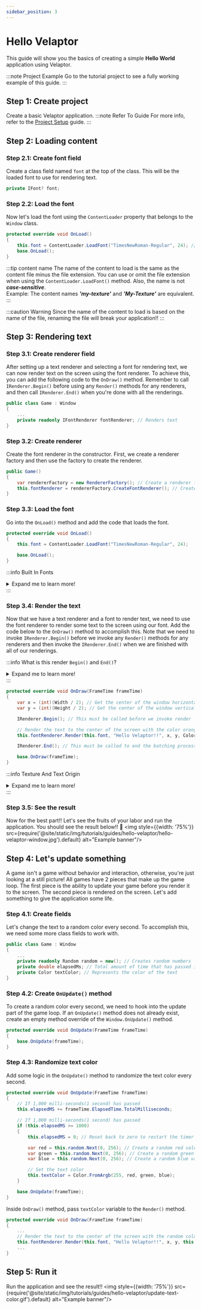 ```yaml
---
sidebar_position: 3
---
```



# Hello Velaptor

This guide will show you the basics of creating a simple **Hello World** application using Velaptor.

:::note Project Example
Go to the <TutorialLink projectName="HelloVelaptor"/> tutorial project to see a fully working example of this guide.
:::


## <span class="color-step">Step 1: Create project</span>

Create a basic Velaptor application.
:::note Refer To Guide
For more info, refer to the [Project Setup](./project-setup) guide.
:::


## <span class="color-step">Step 2: Loading content</span>

### <span class="color-sub-step">Step 2.1: Create font field</span>

Create a class field named `font` at the top of the class. This will be the loaded font to use for rendering text.

```csharp
private IFont? font;
```

### <span class="color-sub-step">Step 2.2: Load the font</span>

Now let's load the font using the `ContentLoader` property that belongs to the `Window` class.

```csharp
protected override void OnLoad()
{
    this.font = ContentLoader.LoadFont("TimesNewRoman-Regular", 24); // Loads the font into the class field
    base.OnLoad();
}
```
:::tip content name
The name of the content to load is the same as the content file minus the file extension. You can use or
omit the file extension when using the `ContentLoader.LoadFont()` method. Also, the name is not _**case-sensitive**_.  
Example: The content names _**'my-texture'**_ and _**'My-Texture'**_ are equivalent.
:::

:::caution Warning
Since the name of the content to load is based on the name of the file, renaming the file will break your application!!
:::


## <span class="color-step">Step 3: Rendering text</span>

### <span class="color-sub-step">Step 3.1: Create renderer field</span>

After setting up a text renderer and selecting a font for rendering text, we can now render text on the screen using the
font renderer. To achieve this, you can add the following code to the `OnDraw()` method. Remember to call `IRenderer.Begin()`
before using any `Render()` methods for any renderers, and then call `IRenderer.End()` when you're done with all the renderings.

```csharp
public class Game : Window
{
    ...
    private readonly IFontRenderer fontRenderer; // Renders text
}
```

### <span class="color-sub-step">Step 3.2: Create renderer</span>

Create the font renderer in the constructor. First, we create a renderer factory and then use the factory to create the renderer.

```csharp
public Game()
{
    var rendererFactory = new RendererFactory(); // Create a renderer factory
    this.fontRenderer = rendererFactory.CreateFontRenderer(); // Create a font renderer
}
```

### <span class="color-sub-step">Step 3.3: Load the font</span>

Go into the `OnLoad()` method and add the code that loads the font.

```csharp
protected override void OnLoad()
{
    this.font = ContentLoader.LoadFont("TimesNewRoman-Regular", 24);

    base.OnLoad();
}
```
:::info Built In Fonts
<details><summary>Expand me to learn more!</summary>

Currently, four fonts come _**built-into**_ Velaptor and are _**Times New Roman**_.
The 4 different font types are:
- TimesNewRoman-Regular
- TimesNewRoman-Bold
- TimesNewRoman-Italic
- TimesNewRoman-BoldItalic

Refer to the [Fonts](./coming-soon/fonts.mdx) guide for more details.
</details>
:::

### <span class="color-sub-step">Step 3.4: Render the text</span>

Now that we have a text renderer and a font to render text, we need to use the font renderer to render
some text to the screen using our font. Add the code below to the `OnDraw()` method to accomplish
this. Note that we need to invoke `IRenderer.Begin()` before we invoke any `Render()` methods for
any renderers and then invoke the `IRenderer.End()` when we are finished with all of our renderings.

:::info What is this render `Begin()` and `End()`?
<details><summary>Expand me to learn more!</summary>

These have to do with batching. When we call `Begin()`, we are telling Velaptor that we are ready to start _**'batching'**_
all of our textures together. When we call any `Render()` method for any renderer type, we are adding textures to the
_**'batch'**_. Once we invoke the `End()` method, it tells Velaptor that we are done batching all of our textures and it renders them. 

Just remember the steps:
1. Invoke `IRenderer.Begin()` method
2. Invoke all `Render()` methods for the current frame
3. Invoke the `IRenderer.End()` method

That's it!!
</details>
:::

```csharp
protected override void OnDraw(FrameTime frameTime)
{
    var x = (int)(Width / 2); // Get the center of the window horizontally
    var y = (int)(Height / 2); // Get the center of the window vertically

    IRenderer.Begin(); // This must be called before we invoke render

    // Render the text to the center of the screen with the color orange
    this.fontRenderer.Render(this.font, "Hello Velaptor!!", x, y, Color.Orange);

    IRenderer.End(); // This must be called to end the batching process and render to the screen

    base.OnDraw(frameTime);
}
```

:::info Texture And Text Origin
<details><summary>Expand me to learn more!</summary>

Some game engines and frameworks use the top left corner of an object when rendering at a particular position.
Velaptor does not work like that. When rendering text, the position of the text is relative to the center of
the entire text or texture content.

What this means is if you render the text at position _**(0,0)**_, you would only be able to see the bottom right quadrant of the text because
the other 3 quadrants would be rendered off-screen!!  Make sure to take this into account when it comes to text and object render positioning.
<img style={{width: '75%'}} src={require('@site/static/img/tutorials/guides/hello-velaptor/text-origin.png').default} alt="Example banner"/>
</details>
:::

### <span class="color-sub-step">Step 3.5: See the result</span>

Now for the best part!! Let's see the fruits of your labor and run the application.
You should see the result below!! 🥳
<img style={{width: '75%'}} src={require('@site/static/img/tutorials/guides/hello-velaptor/hello-velaptor-window.jpg').default} alt="Example banner"/>


## <span class="color-step">Step 4: Let's update something</span>

A game isn't a game without behavior and interaction, otherwise, you're just looking at a still picture!
All games have 2 pieces that make up the game loop. The first piece is the ability to update your game before you render it to the screen.
The second piece is rendered on the screen. Let's add something to give the application some life.

### <span class="color-sub-step">Step 4.1: Create fields</span>

Let's change the text to a random color every second. To accomplish this, we need some more class fields to work with.

```csharp
public class Game : Window
{
	...
    private readonly Random random = new(); // Creates random numbers
    private double elapsedMs; // Total amount of time that has passed in milliseconds
	private Color textColor; // Represents the color of the text
}
```

### <span class="color-sub-step">Step 4.2: Create `OnUpdate()` method</span>

To create a random color every second, we need to hook into the update part of the game loop. If an
`OnUpdate()` method does not already exist, create an empty method override of the `Window.OnUpdate()` method.

```csharp
protected override void OnUpdate(FrameTime frameTime)
{
    base.OnUpdate(frameTime);
}
```

### <span class="color-sub-step">Step 4.3: Randomize text color</span>

Add some logic in the `OnUpdate()` method to randomize the text color every second.

```csharp
protected override void OnUpdate(FrameTime frameTime)
{
    // If 1,000 milli-seconds(1 second) has passed
    this.elapsedMS += frameTime.ElapsedTime.TotalMilliseconds;

    // If 1,000 milli-seconds(1 second) has passed
    if (this.elapsedMS >= 1000)
    {
        this.elapsedMS = 0; // Reset back to zero to restart the timer

        var red = this.random.Next(0, 256); // Create a random red value
        var green = this.random.Next(0, 256); // Create a random green value
        var blue = this.random.Next(0, 256); // Create a random blue value

        // Set the text color
        this.textColor = Color.FromArgb(255, red, green, blue);
    }

    base.OnUpdate(frameTime);
}
```

Inside `OnDraw()` method, pass `textColor` variable to the `Render()` method.

```csharp
protected override void OnDraw(FrameTime frameTime)
{
	...
    // Render the text to the center of the screen with the random color
    this.fontRenderer.Render(this.font, "Hello Velaptor!!", x, y, this.textColor);
	...
}
```

## <span class="color-step">Step 5: Run it</span>
Run the application and see the result!!
<img style={{width: '75%'}} src={require('@site/static/img/tutorials/guides/hello-velaptor/update-text-color.gif').default} alt="Example banner"/>
